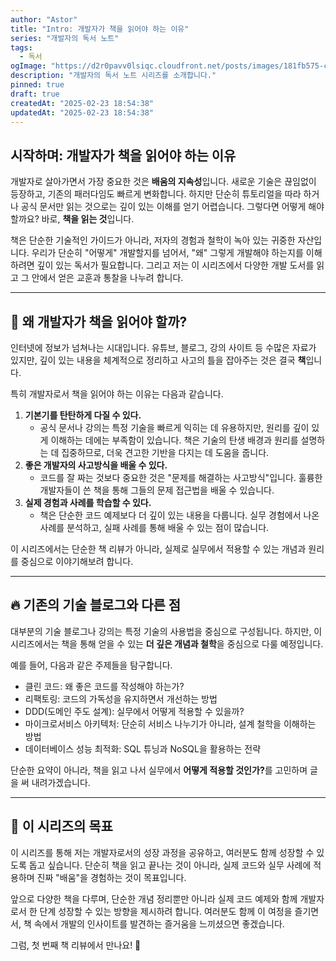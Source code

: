 ```yaml
---
author: "Astor"
title: "Intro: 개발자가 책을 읽어야 하는 이유"
series: "개발자의 독서 노트"
tags:
  - 독서
ogImage: "https://d2r0pavv0lsiqc.cloudfront.net/posts/images/181fb575-c9da-4437-868a-78a2aad51c6a.jpeg"
description: "개발자의 독서 노트 시리즈를 소개합니다."
pinned: true
draft: true
createdAt: "2025-02-23 18:54:38"
updatedAt: "2025-02-23 18:54:38"
---
```


## 시작하며: 개발자가 책을 읽어야 하는 이유

개발자로 살아가면서 가장 중요한 것은 **배움의 지속성**입니다. 새로운 기술은 끊임없이 등장하고, 기존의 패러다임도 빠르게 변화합니다. 하지만 단순히 튜토리얼을 따라 하거나 공식 문서만 읽는 것으로는 깊이 있는 이해를 얻기 어렵습니다. 그렇다면 어떻게 해야 할까요? 바로, **책을 읽는 것**입니다.

책은 단순한 기술적인 가이드가 아니라, 저자의 경험과 철학이 녹아 있는 귀중한 자산입니다. 우리가 단순히 "어떻게" 개발할지를 넘어서, "왜" 그렇게 개발해야 하는지를 이해하려면 깊이 있는 독서가 필요합니다. 그리고 저는 이 시리즈에서 다양한 개발 도서를 읽고 그 안에서 얻은 교훈과 통찰을 나누려 합니다.

***

## 🚀 왜 개발자가 책을 읽어야 할까?

인터넷에 정보가 넘쳐나는 시대입니다. 유튜브, 블로그, 강의 사이트 등 수많은 자료가 있지만, 깊이 있는 내용을 체계적으로 정리하고 사고의 틀을 잡아주는 것은 결국 **책**입니다.

특히 개발자로서 책을 읽어야 하는 이유는 다음과 같습니다.

1. **기본기를 탄탄하게 다질 수 있다.**
   - 공식 문서나 강의는 특정 기술을 빠르게 익히는 데 유용하지만, 원리를 깊이 있게 이해하는 데에는 부족함이 있습니다. 책은 기술의 탄생 배경과 원리를 설명하는 데 집중하므로, 더욱 견고한 기반을 다지는 데 도움을 줍니다.
2. **좋은 개발자의 사고방식을 배울 수 있다.**
   - 코드를 잘 짜는 것보다 중요한 것은 "문제를 해결하는 사고방식"입니다. 훌륭한 개발자들이 쓴 책을 통해 그들의 문제 접근법을 배울 수 있습니다.
3. **실제 경험과 사례를 학습할 수 있다.**
   - 책은 단순한 코드 예제보다 더 깊이 있는 내용을 다룹니다. 실무 경험에서 나온 사례를 분석하고, 실패 사례를 통해 배울 수 있는 점이 많습니다.

이 시리즈에서는 단순한 책 리뷰가 아니라, 실제로 실무에서 적용할 수 있는 개념과 원리를 중심으로 이야기해보려 합니다.

***

## 🔥 기존의 기술 블로그와 다른 점

대부분의 기술 블로그나 강의는 특정 기술의 사용법을 중심으로 구성됩니다. 하지만, 이 시리즈에서는 책을 통해 얻을 수 있는 **더 깊은 개념과 철학**을 중심으로 다룰 예정입니다.

예를 들어, 다음과 같은 주제들을 탐구합니다.

- 클린 코드: 왜 좋은 코드를 작성해야 하는가?
- 리팩토링: 코드의 가독성을 유지하면서 개선하는 방법
- DDD(도메인 주도 설계): 실무에서 어떻게 적용할 수 있을까?
- 마이크로서비스 아키텍처: 단순히 서비스 나누기가 아니라, 설계 철학을 이해하는 방법
- 데이터베이스 성능 최적화: SQL 튜닝과 NoSQL을 활용하는 전략

단순한 요약이 아니라, 책을 읽고 나서 실무에서 **어떻게 적용할 것인가?**&#xB97C; 고민하며 글을 써 내려가겠습니다.

***

## 🎯 이 시리즈의 목표

이 시리즈를 통해 저는 개발자로서의 성장 과정을 공유하고, 여러분도 함께 성장할 수 있도록 돕고 싶습니다. 단순히 책을 읽고 끝나는 것이 아니라, 실제 코드와 실무 사례에 적용하며 진짜 "배움"을 경험하는 것이 목표입니다.

앞으로 다양한 책을 다루며, 단순한 개념 정리뿐만 아니라 실제 코드 예제와 함께 개발자로서 한 단계 성장할 수 있는 방향을 제시하려 합니다. 여러분도 함께 이 여정을 즐기면서, 책 속에서 개발의 인사이트를 발견하는 즐거움을 느끼셨으면 좋겠습니다.

그럼, 첫 번째 책 리뷰에서 만나요! 🚀